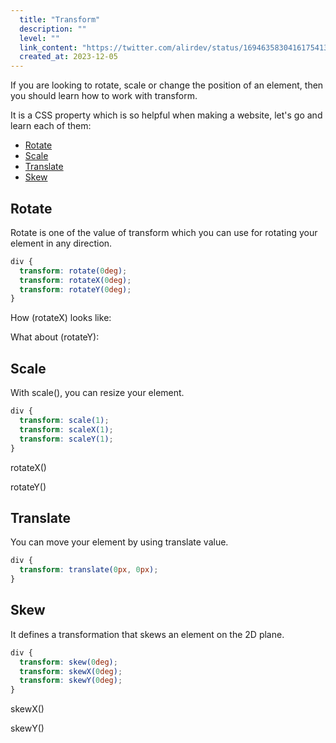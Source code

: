 ```yaml
---
  title: "Transform"
  description: ""
  level: ""
  link_content: "https://twitter.com/alirdev/status/1694635830416175413"
  created_at: 2023-12-05
---
```


If you are looking to rotate, scale or change the position of an element, then you should learn how to work with transform.

It is a CSS property which is so helpful when making a website, let's go and learn each of them:

- [Rotate](#rotate)
- [Scale](#scale)
- [Translate](#translate)
- [Skew](#skew)

## Rotate

Rotate is one of the value of transform which you can use for rotating your element in any direction.

```css
div {
  transform: rotate(0deg);
  transform: rotateX(0deg);
  transform: rotateY(0deg);
}
```

<ComponentPreview name="transform-rotate" />

How (rotateX) looks like:

<ComponentPreview name="transform-rotate-x" />

What about (rotateY):

<ComponentPreview name="transform-rotate-y" />

## Scale

With scale(), you can resize your element.

```css
div {
  transform: scale(1);
  transform: scaleX(1);
  transform: scaleY(1);
}
```

<ComponentPreview name="transform-scale" />

rotateX()

<ComponentPreview name="transform-scale-x" />

rotateY()

<ComponentPreview name="transform-scale-y" />

## Translate

You can move your element by using translate value.

```css
div {
  transform: translate(0px, 0px);
}
```

<ComponentPreview name="transform-translate" />

## Skew

It defines a transformation that skews an element on the 2D plane.

```css
div {
  transform: skew(0deg);
  transform: skewX(0deg);
  transform: skewY(0deg);
}
```

<ComponentPreview name="transform-skew" />

skewX()

<ComponentPreview name="transform-skew-x" />

skewY()

<ComponentPreview name="transform-skew-y" />

<ComponentPreview name="transform-setting" />
